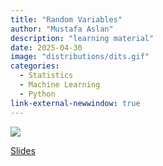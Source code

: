 ---
title: "Random Variables"
author: "Mustafa Aslan"
description: "learning material"
date: 2025-04-30
image: "distributions/dits.gif"
categories:
  - Statistics
  - Machine Learning
  - Python
link-external-newwindow: true
---

![](dits.gif){fig-align="center"}

<link rel="stylesheet" href="https://cdnjs.cloudflare.com/ajax/libs/font-awesome/6.4.0/css/all.min.css">

[<i class="fas fa-bookmark"></i> Slides](distributions/dists_notebook.ipynb){.btn .btn-sm .btn-outline-primary}